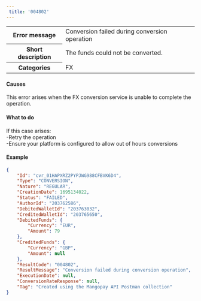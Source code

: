```yaml
---  
 title: '004802'  
---  
```

  
<table>
    <tbody>
        <tr>
            <th class="header"><strong>Error message</strong></th>
            <td class="table-content">Conversion failed during conversion operation</td>
        </tr>
        <tr>
            <th class="header"><strong>Short description</strong></th>
            <td class="table-content">The funds could not be converted.</td>
        </tr>
        <tr>
            <th class="header"><strong>Categories</strong></th>
            <td class="table-content">  
<div class="label">FX</div>
</td>
        </tr>
    </tbody>
</table>  

#### Causes  

This error arises when the FX conversion service is unable to complete the operation.  

#### What to do  

If this case arises:   
-Retry the operation  
-Ensure your platform is configured to allow out of hours conversions  

#### Example  
```json API response - Create an Instant Conversion
{
    "Id": "cvr_01HAPXRZ2PYPJWG988CFBVK6D4",
    "Type": "CONVERSION",
    "Nature": "REGULAR",
    "CreationDate": 1695134022,
    "Status": "FAILED",
    "AuthorId": "203762586",
    "DebitedWalletId": "203763032",
    "CreditedWalletId": "203765650",
    "DebitedFunds": {
        "Currency": "EUR",
        "Amount": 79
    },
    "CreditedFunds": {
        "Currency": "GBP",
        "Amount": null
    },
    "ResultCode": "004802",
    "ResultMessage": "Conversion failed during conversion operation",
    "ExecutionDate": null,
    "ConversionRateResponse": null,
    "Tag": "Created using the Mangopay API Postman collection"
}
```